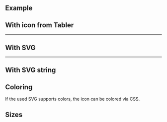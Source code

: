 ## Example

<LiveCodeEditor />

## With icon from Tabler

<LiveCodeEditor example="tabler" />

---

## With SVG

<LiveCodeEditor example="svg" />

---

## With SVG string

<LiveCodeEditor example="svg-string" />

## Coloring

If the used SVG supports colors, the icon can be colored via CSS.

<LiveCodeEditor example="coloring" />

## Sizes

<LiveCodeEditor example="sizes" />
